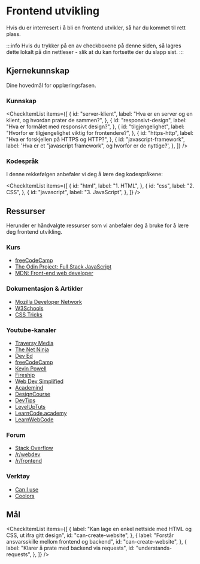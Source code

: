 
# Frontend utvikling

Hvis du er interresert i å bli en frontend utvikler, så har du kommet til rett plass.

:::info
Hvis du trykker på en av checkboxene på denne siden, så lagres dette lokalt på din nettleser - slik at du kan fortsette der du slapp sist.
:::

## Kjernekunnskap

Dine hovedmål for opplæringsfasen.

### Kunnskap

<CheckItemList
  items={[
    {
      id: "server-klient",
      label:
        "Hva er en server og en klient, og hvordan prater de sammen?",
    },
    {
      id: "responsivt-design",
      label: "Hva er formålet med responsivt design?",
    },
    {
      id: "tilgjengelighet",
      label:
        "Hvorfor er tilgjengelighet viktig for frontendere?",
    },
    {
      id: "https-http",
      label: "Hva er forskjellen på HTTPS og HTTP?",
    },
    {
      id: "javascript-framework",
      label:
        'Hva er et "javascript framework", og hvorfor er de nyttige?',
    },
  ]}
/>

### Kodespråk

I denne rekkefølgen anbefaler vi deg å lære deg kodespråkene:

<CheckItemList
  items={[
    {
      id: "html",
      label: "1. HTML",
    },
    {
      id: "css",
      label: "2. CSS",
    },
    {
      id: "javascript",
      label: "3. JavaScript",
    },
  ]}
/>

## Ressurser

Herunder er håndvalgte ressurser som vi anbefaler deg å bruke for å lære deg frontend utvikling.

### Kurs

- [freeCodeCamp](https://www.freecodecamp.org/learn/)
- [The Odin Project: Full Stack JavaScript](https://www.theodinproject.com/paths/full-stack-javascript)
- [MDN: Front-end web developer](https://developer.mozilla.org/en-US/docs/Learn/Front-end_web_developer)

### Dokumentasjon & Artikler

- [Mozilla Developer Network](https://developer.mozilla.org/en-US/)
- [W3Schools](https://www.w3schools.com/)
- [CSS Tricks](https://css-tricks.com/)

### Youtube-kanaler

- [Traversy Media](https://www.youtube.com/user/TechGuyWeb/playlists)
- [The Net Ninja](https://www.youtube.com/channel/UCW5YeuERMmlnqo4oq8vwUpg/playlists)
- [Dev Ed](https://www.youtube.com/channel/UClb90NQQcskPUGDIXsQEz5Q/playlists)
- [freeCodeCamp](https://www.youtube.com/channel/UC8butISFwT-Wl7EV0hUK0BQ/playlists)
- [Kevin Powell](https://www.youtube.com/user/KepowOb/playlists)
- [Fireship](https://www.youtube.com/channel/UCsBjURrPoezykLs9EqgamOA/playlists)
- [Web Dev Simplified](https://www.youtube.com/channel/UCFbNIlppjAuEX4znoulh0Cw/playlists)
- [Academind](https://www.youtube.com/channel/UCSJbGtTlrDami-tDGPUV9-w/playlists)
- [DesignCourse](https://www.youtube.com/user/DesignCourse/playlists)
- [DevTips](https://www.youtube.com/user/DevTipsForDesigners/playlists)
- [LevelUpTuts](https://www.youtube.com/user/LevelUpTuts/playlists)
- [LearnCode.academy](https://www.youtube.com/user/learncodeacademy/playlists)
- [LearnWebCode](https://www.youtube.com/user/LearnWebCode/playlists)

### Forum

- [Stack Overflow](https://stackoverflow.com/)
- [/r/webdev](https://www.reddit.com/r/webdev/)
- [/r/frontend](https://www.reddit.com/r/frontend/)

### Verktøy

- [Can I use](https://caniuse.com/)
- [Coolors](https://coolors.co/)

## Mål

<CheckItemList
  items={[
    {
      label:
        "Kan lage en enkel nettside med HTML og CSS, ut ifra gitt design",
      id: "can-create-website",
    },
    {
      label: "Forstår ansvarsskille mellom frontend og backend",
      id: "can-create-website",
    },
    {
      label: "Klarer å prate med backend via requests",
      id: "understands-requests",
    },
  ]}
/>
